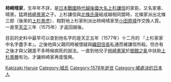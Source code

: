 {{japanese|japanese=柿崎 晴家|kana=かきざき はるいえ|romaji=Kakizaki Haruie}}
'''柿崎晴家'''，生卒年不詳，是[[戰國_(日本)|日本戰國時代]][[越後國|越後國]][[大名_(稱謂)|大名]][[上杉謙信|上杉謙信]]的家臣。又名家憲、晴景。猛將[[柿崎景家|柿崎景家]]之子。上杉謙信與[[北條氏康|北條氏康]]結成越相同盟時，北條家派出北條三郎（後來的[[上杉景虎|上杉景虎]]）、相對地上杉家則派出柿崎晴家至[[小田原城|小田原城]]作交換人質。一直至[[天正_(日本)|天正]]三年（1575年）才返回越後。

目前的史料中最早可以查到他名字的是天正五年（1577年）十二月的 『上杉家家中名字盡手本』。之後他與父親同時被懷疑與[[織田信長|織田信長]]私通而被謙信所殺。但亦有之後才與父親差不多時候病死的說法。一直到他兒子[[柿崎憲家|柿崎憲家]]於[[御館之亂|御館之亂]]中扶助[[上杉景勝|上杉景勝]]有功，才讓柿崎家再度復興。
{{Samurai-stub}}
[[Category:戰國武將|Kakizaki Haruie]]
[[Category:城氏|Category:城氏]]
[[Category:1578年逝世|Category:1578年逝世]]
[[Category:被處決的日本人|Category:被處決的日本人]]